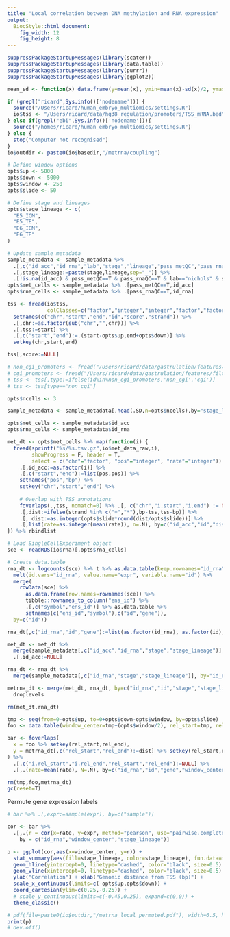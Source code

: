 ```yaml
---
title: "Local correlation between DNA methylation and RNA expression"
output: 
  BiocStyle::html_document: 
    fig_width: 12
    fig_height: 8
---
```


<!-- Load libraries -->

```r
suppressPackageStartupMessages(library(scater))
suppressPackageStartupMessages(library(data.table))
suppressPackageStartupMessages(library(purrr))
suppressPackageStartupMessages(library(ggplot2))
```

<!-- Define functions -->

```r
mean_sd <- function(x) data.frame(y=mean(x), ymin=mean(x)-sd(x)/2, ymax=mean(x)+sd(x)/2) 
```

<!-- Define settings -->

```r
if (grepl("ricard",Sys.info()['nodename'])) {
  source("/Users/ricard/human_embryo_multiomics/settings.R")
  io$tss <- "/Users/ricard/data/hg38_regulation/promoters/TSS_mRNA.bed"
} else if(grepl("ebi",Sys.info()['nodename'])){
  source("/homes/ricard/human_embryo_multiomics/settings.R")
} else {
  stop("Computer not recognised")
}
io$outdir <- paste0(io$basedir,"/metrna/coupling")

# Define window options
opts$up <- 5000
opts$down <- 5000
opts$window <- 250
opts$slide <- 50

# Define stage and lineages
opts$stage_lineage <- c(
  "E5_ICM",
  "E5_TE",
  "E6_ICM",
  "E6_TE"
)

# Update sample metadata
sample_metadata <- sample_metadata %>%
  .[,c("id_acc","id_rna","lab","stage","lineage","pass_metQC","pass_rnaQC")] %>%
  .[,stage_lineage:=paste(stage,lineage,sep="_")] %>%
  .[!is.na(id_acc) & pass_metQC==T & pass_rnaQC==T & lab=="nichols" & stage_lineage%in%opts$stage_lineage]
opts$met_cells <- sample_metadata %>% .[pass_metQC==T,id_acc]
opts$rna_cells <- sample_metadata %>% .[pass_rnaQC==T,id_rna]
```

<!-- Load gene metadata -->

```r
tss <- fread(io$tss, 
             colClasses=c("factor","integer","integer","factor","factor","factor")) %>%
  setnames(c("chr","start","end","id","score","strand")) %>%
  .[,chr:=as.factor(sub("chr","",chr))] %>%
  .[,tss:=start] %>%
  .[,c("start","end"):=.(start-opts$up,end+opts$down)] %>%
  setkey(chr,start,end)

tss[,score:=NULL]
```

<!-- Filter CGI or non-CGI promoters -->

```r
# non_cgi_promoters <- fread("/Users/ricard/data/gastrulation/features/filt/prom_2000_0_noncgi.bed",stringsAsFactors=TRUE)[,V5]
# cgi_promoters <- fread("/Users/ricard/data/gastrulation/features/filt/prom_2000_0_cgi.bed",stringsAsFactors=TRUE)[,V5]
# tss <- tss[,type:=ifelse(id%in%non_cgi_promoters,'non_cgi','cgi')]
# tss <- tss[type=="non_cgi"]
```

<!-- Subset cells to reduce memory burden -->

```r
opts$ncells <- 3

sample_metadata <- sample_metadata[,head(.SD,n=opts$ncells),by="stage_lineage"]

opts$met_cells <- sample_metadata$id_acc
opts$rna_cells <- sample_metadata$id_rna
```

<!-- Load methylation data -->
```r
met_dt <- opts$met_cells %>% map(function(i) {
  fread(sprintf("%s/%s.tsv.gz",io$met_data_raw,i), 
        showProgress = F, header = T,
        select = c("chr"="factor", "pos"="integer", "rate"="integer")) %>%
    .[,id_acc:=as.factor(i)] %>% 
    .[,c("start","end"):=list(pos,pos)] %>%
    setnames("pos","bp") %>% 
    setkey("chr","start","end") %>%
    
    # Overlap with TSS annotations
    foverlaps(.,tss, nomatch=0) %>% .[, c("chr","i.start","i.end") := NULL] %>%
    .[,dist:=ifelse(strand %in% c("+","*"),bp-tss,tss-bp)] %>% 
    .[, dist:=as.integer(opts$slide*round(dist/opts$slide))] %>%
    .[,list(rate=as.integer(mean(rate)), n=.N), by=c("id_acc","id","dist")]
}) %>% rbindlist
```

<!-- Load RNA data -->

```r

# Load SingleCellExperiment object
sce <- readRDS(io$rna)[,opts$rna_cells]

# Create data.table
rna_dt <- logcounts(sce) %>% t %>% as.data.table(keep.rownames="id_rna") %>% 
  melt(id.vars="id_rna", value.name="expr", variable.name="id") %>%
  merge(
    rowData(sce) %>% 
      as.data.frame(row.names=rownames(sce)) %>% 
      tibble::rownames_to_column("ens_id") %>% 
      .[,c("symbol","ens_id")] %>% as.data.table %>%
      setnames(c("ens_id","symbol"),c("id","gene")), 
  by=c("id"))

rna_dt[,c("id_rna","id","gene"):=list(as.factor(id_rna), as.factor(id),as.factor(gene))]
```

<!-- Merge data and sample metadata -->

```r
met_dt <- met_dt %>% 
  merge(sample_metadata[,c("id_acc","id_rna","stage","stage_lineage")], by="id_acc") %>% 
  .[,id_acc:=NULL]

rna_dt <- rna_dt %>% 
  merge(sample_metadata[,c("id_rna","stage","stage_lineage")], by="id_rna")
```

<!-- Merge DNA methylation and RNA expression data -->

```r
metrna_dt <- merge(met_dt, rna_dt, by=c("id_rna","id","stage","stage_lineage")) %>% 
  droplevels

rm(met_dt,rna_dt)
```

<!-- Overlap data with windows -->

```r
tmp <- seq(from=0-opts$up, to=0+opts$down-opts$window, by=opts$slide)
foo <- data.table(window_center=tmp+(opts$window/2), rel_start=tmp, rel_end=tmp+opts$window)

bar <- foverlaps(
  x = foo %>% setkey(rel_start,rel_end),
  y = metrna_dt[,c("rel_start","rel_end"):=dist] %>% setkey(rel_start,rel_end)
) %>% 
  .[,c("i.rel_start","i.rel_end","rel_start","rel_end"):=NULL] %>%
  .[,.(rate=mean(rate), N=.N), by=c("id_rna","id","gene","window_center","expr","stage_lineage")]

rm(tmp,foo,metrna_dt)
gc(reset=T)
```

Permute gene expression labels
```r
# bar %>% .[,expr:=sample(expr), by=c("sample")]
```

<!-- Compute local correlations -->

```r
cor <- bar %>% 
  .[,.(r = cor(x=rate, y=expr, method="pearson", use="pairwise.complete.obs")),
    by = c("id_rna","window_center","stage_lineage")]
```

<!-- Plot -->

```r
p <- ggplot(cor,aes(x=window_center, y=r)) +
  stat_summary(aes(fill=stage_lineage, color=stage_lineage), fun.data=mean_sd, geom="smooth", alpha=0.2, size=1.0) +
  geom_hline(yintercept=0, linetype="dashed", color="black", size=0.5) +
  geom_vline(xintercept=0, linetype="dashed", color="black", size=0.5) +
  ylab("Correlation") + xlab("Genomic distance from TSS (bp)") +
  scale_x_continuous(limits=c(-opts$up,opts$down)) +
  coord_cartesian(ylim=c(0.25,-0.25)) +
  # scale_y_continuous(limits=c(-0.45,0.25), expand=c(0,0)) +
  theme_classic()

# pdf(file=paste0(io$outdir,"/metrna_local_permuted.pdf"), width=6.5, height=5)
print(p)
# dev.off()
```
